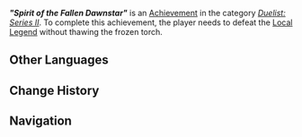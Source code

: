 {{Achievement Infobox
|title        = "Spirit of the Fallen Dawnstar"
|id           = 82261
|order id     = 2261
|category     = Duelist: Series II
|description  = Defeat Spirit of the Fallen Dawnstar without ever having thawed the frozen torch.
|requirements = 
|primogems    = 10
|tracking     = 
|topic        = Local Legend;Iktomisaurus;Nightsoul Totem
|quest        = 
|hidden       = 
|set          = "Spirit of the Fallen Dawnstar" (Achievement)
|tier         = 2
|tiers_total  = 3
}}
'''''"Spirit of the Fallen Dawnstar"''''' is an [[Achievement]] in the category ''[[Duelist: Series II]]''. To complete this achievement, the player needs to defeat the [[Local Legend]] {{Enemy|Iktomisaurus|text="Spirit of the Fallen Dawnstar" — All-Twisting Obsidian Storm}} without thawing the frozen torch.
<!--
==Gameplay Notes==
* 

==Gallery==
{{Preview
|size=300px
|file=
|caption=
}}

==Video Guides==
{{EVT
|video1   = 
|caption1 = 
}}
-->
==Other Languages==
{{Transclude|"Spirit of the Fallen Dawnstar" (Achievement)|Other Languages}}

==Change History==
{{Change History|5.2}}

==Navigation==
{{Achievement Navbox}}